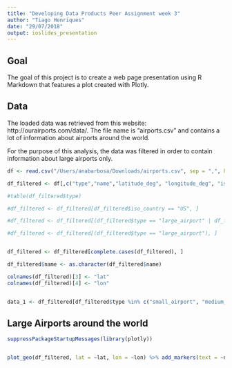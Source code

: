```yaml
---
title: "Developing Data Products Peer Assignment week 3"
author: "Tiago Henriques"
date: "29/07/2018"
output: ioslides_presentation
---
```


## Goal

The goal of this project is to create a web page presentation using R Markdown that features a plot created with Plotly. 


## Data

The loaded data was retrieved from this website: http://ourairports.com/data/. The file name is "airports.csv" and contains a lot of information about airports around the world.

For the purpose of this analysis, the data was filtered in order to contain information about large airports only.


```r
df <- read.csv("/Users/anabarbosa/Downloads/airports.csv", sep = ",", header = TRUE)

df_filtered <- df[,c("type","name","latitude_deg", "longitude_deg", "iso_country")]

#table(df_filtered$type)

#df_filtered <- df_filtered[df_filtered$iso_country == "US", ]

#df_filtered <- df_filtered[(df_filtered$type == "large_airport" | df_filtered$type == "medium_airport"), ]

#df_filtered <- df_filtered[(df_filtered$type == "large_airport"), ]


df_filtered <- df_filtered[complete.cases(df_filtered), ]

df_filtered$name <- as.character(df_filtered$name)

colnames(df_filtered)[3] <- "lat"
colnames(df_filtered)[4] <- "lon"


data_1 <- df_filtered[df_filtered$type %in% c("small_airport", "medium_airport"),]

```

## Large Airports around the world

```r
suppressPackageStartupMessages(library(plotly))


plot_geo(df_filtered, lat = ~lat, lon = ~lon) %>% add_markers(text = ~name, color= toRGB('red'))

```

